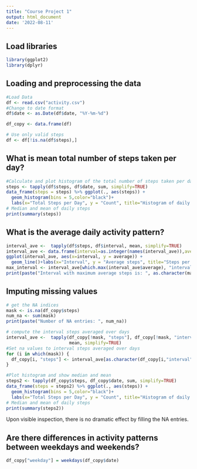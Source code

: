 ```yaml
---
title: "Course Project 1"
output: html_document
date: '2022-08-11'
---
```


## Load libraries
```r
library(ggplot2)
library(dplyr)
```

## Loading and preprocessing the data

```r

#Load Data
df <- read.csv("activity.csv")
#Change to date format
df$date <- as.Date(df$date, "%Y-%m-%d")

df_copy <- data.frame(df)

# Use only valid steps
df <- df[!is.na(df$steps),]
```

## What is mean total number of steps taken per day?

```r
#Calculate and plot histogram of the total number of steps taken per day
steps <- tapply(df$steps, df$date, sum, simplify=TRUE)
data_frame(steps = steps) %>% ggplot(., aes(steps)) + 
  geom_histogram(bins = 5,color="black")+
  labs(x="Total Steps per Day", y = "Count", title="Histogram of daily steps")
# Median and mean of daily steps
print(summary(steps))
```

## What is the average daily activity pattern?

```r
interval_ave <-  tapply(df$steps, df$interval, mean, simplify=TRUE)
interval_ave <- data.frame(interval=as.integer(names(interval_ave)),average=interval_ave)
ggplot(interval_ave, aes(x=interval, y = average)) +
  geom_line()+labs(x="Interval", y = "Average steps", title="Steps per interval average over dates")
max_interval <- interval_ave[which.max(interval_ave$average), "interval"]
print(paste("Interval with maximum average steps is: ", as.character(max_interval)))
```

## Imputing missing values

```r
# get the NA indices
mask <- is.na(df_copy$steps)
num_na <- sum(mask)
print(paste("Number of NA entries: ", num_na))

# compute the interval steps averaged over days
interval_ave <-  tapply(df_copy[!mask, "steps"], df_copy[!mask, "interval"], 
                        mean, simplify=TRUE)
#Set na values to interval steps averaged over days
for (i in which(mask)) {
  df_copy[i, "steps"] <- interval_ave[as.character(df_copy[i,"interval"])]
}

#Plot histogram and show median and mean
steps2 <- tapply(df_copy$steps, df_copy$date, sum, simplify=TRUE)
data_frame(steps = steps2) %>% ggplot(., aes(steps)) + 
  geom_histogram(bins = 5,color="black")+
  labs(x="Total Steps per Day", y = "Count", title="Histogram of daily steps with NA entries filled")
# Median and mean of daily steps
print(summary(steps2))
```
Upon visible inspection, there is no dramatic effect by filling the NA entries.  


## Are there differences in activity patterns between weekdays and weekends?
```r
df_copy["weekday"] = weekdays(df_copy$date)

```


